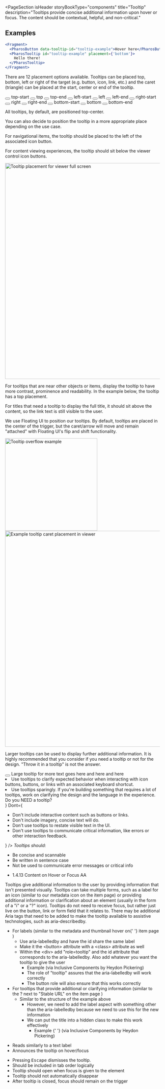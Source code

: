 

<PageSection
  isHeader
  storyBookType="components"
  title="Tooltip"
  description="Tooltips provide concise additional information upon hover or focus. The content should be
  contextual, helpful, and non-critical."
></PageSection>

## Examples

```jsx live
<Fragment>
  <PharosButton data-tooltip-id="tooltip-example">Hover here</PharosButton>
  <PharosTooltip id="tooltip-example" placement={'bottom'}>
    Hello there!
  </PharosTooltip>
</Fragment>
```

<PageSection topMargin title="Usage">
  <PageSection subSectionLevel={1} title="Placement">
    <p>
      There are 12 placement options available. Tooltips can be placed top, bottom, left or right of
      the target (e.g. button, icon, link, etc.) and the caret (triangle) can be placed at the
      start, center or end of the tooltip.
    </p>
    <Canvas>
      <div className="tooltip-example__container">
        <button data-tooltip-id="my-top-start-tooltip" className="tooltip-example__target">
          <PharosIcon name="info-inverse"></PharosIcon>
        </button>
        <PharosTooltip id="my-top-start-tooltip" open placement="top-start">
          top-start
        </PharosTooltip>
        <button data-tooltip-id="my-top-tooltip" className="tooltip-example__target">
          <PharosIcon name="info-inverse"></PharosIcon>
        </button>
        <PharosTooltip id="my-top-tooltip" open placement="top">
          top
        </PharosTooltip>
        <button data-tooltip-id="my-top-end-tooltip" className="tooltip-example__target">
          <PharosIcon name="info-inverse"></PharosIcon>
        </button>
        <PharosTooltip id="my-top-end-tooltip" open placement="top-end">
          top-end
        </PharosTooltip>
        <button data-tooltip-id="my-left-start-tooltip" className="tooltip-example__target">
          <PharosIcon name="info-inverse"></PharosIcon>
        </button>
        <PharosTooltip id="my-left-start-tooltip" open placement="left-start">
          left-start
        </PharosTooltip>
        <button data-tooltip-id="my-left-tooltip" className="tooltip-example__target">
          <PharosIcon name="info-inverse"></PharosIcon>
        </button>
        <PharosTooltip id="my-left-tooltip" open placement="left">
          left
        </PharosTooltip>
        <button data-tooltip-id="my-left-end-tooltip" className="tooltip-example__target">
          <PharosIcon name="info-inverse"></PharosIcon>
        </button>
        <PharosTooltip id="my-left-end-tooltip" open placement="left-end">
          left-end
        </PharosTooltip>
        <button data-tooltip-id="my-right-start-tooltip" className="tooltip-example__target">
          <PharosIcon name="info-inverse"></PharosIcon>
        </button>
        <PharosTooltip id="my-right-start-tooltip" open placement="right-start">
          right-start
        </PharosTooltip>
        <button data-tooltip-id="my-right-tooltip" className="tooltip-example__target">
          <PharosIcon name="info-inverse"></PharosIcon>
        </button>
        <PharosTooltip id="my-right-tooltip" open placement="right">
          right
        </PharosTooltip>
        <button data-tooltip-id="my-right-end-tooltip" className="tooltip-example__target">
          <PharosIcon name="info-inverse"></PharosIcon>
        </button>
        <PharosTooltip id="my-right-end-tooltip" open placement="right-end">
          right-end
        </PharosTooltip>
        <button data-tooltip-id="my-bottom-start-tooltip" className="tooltip-example__target">
          <PharosIcon name="info-inverse"></PharosIcon>
        </button>
        <PharosTooltip id="my-bottom-start-tooltip" open placement="bottom-start">
          bottom-start
        </PharosTooltip>
        <button data-tooltip-id="my-bottom-tooltip" className="tooltip-example__target">
          <PharosIcon name="info-inverse"></PharosIcon>
        </button>
        <PharosTooltip id="my-bottom-tooltip" open placement="bottom">
          bottom
        </PharosTooltip>
        <button data-tooltip-id="my-bottom-end-tooltip" className="tooltip-example__target">
          <PharosIcon name="info-inverse"></PharosIcon>
        </button>
        <PharosTooltip id="my-bottom-end-tooltip" open placement="bottom-end">
          bottom-end
        </PharosTooltip>
      </div>
    </Canvas>
    <PageSection subSectionLevel={2} title="Where should I place the tooltip?">
      <p>All tooltips, by default, are positioned top-center.</p>
      <p>
        You can also decide to position the tooltip in a more appropriate place depending on the use
        case.
      </p>
      <PageSection subSectionLevel={3} title="Navigational">
        <p>
          For navigational items, the tooltip should be placed to the left of the associated icon
          button.
        </p>
      </PageSection>
      <PageSection subSectionLevel={3} title="Icon toolbar">
        <p>
          For content viewing experiences, the tooltip should sit below the viewer control icon
          buttons.
        </p>
        <img
          src={tooltipViewer}
          alt="Tooltip placement for viewer full screen"
          className="pharos-storybook__image"
          width="700"
        />
      </PageSection>
      <PageSection subSectionLevel={3} title="Icon buttons">
        <p>
          For tooltips that are near other objects or items, display the tooltip to have more
          contrast, prominence and readability. In the example below, the tooltip has a top
          placement.
        </p>
      </PageSection>
      <PageSection subSectionLevel={3} title="Longer titles">
        <p>
          For titles that need a tooltip to display the full title, it should sit above the content,
          so the link text is still visible to the user.
        </p>
      </PageSection>
      <PageSection subSectionLevel={3} title="Caret placement">
        <p>
          We use <PharosLink href="https://floating-ui.com/">Floating UI</PharosLink> to position
          our tooltips. By default, tooltips are placed in the center of the trigger, but the
          caret/arrow will move and remain "attached" with Floating UI's flip and shift
          functionality.
        </p>
        <img
          src={tooltipOverflow}
          alt="Tooltip overflow example"
          className="pharos-storybook__image"
          width="300"
        />
        <img
          src={tooltipViewerTwo}
          alt="Example tooltip caret placement in viewer"
          className="pharos-storybook__image"
          width="700"
        />
      </PageSection>
    </PageSection>
  </PageSection>
  <PageSection subSectionLevel={1} title="Longer content">
    <p>
      Larger tooltips can be used to display further additional information. It is highly
      recommended that you consider if you need a tooltip or not for the design. "Throw it in a
      tooltip" is not the answer.
    </p>
    <Canvas>
      <div className="tooltip-example__container">
        <button data-tooltip-id="my-large-tooltip" className="tooltip-example__target">
          <PharosIcon name="info-inverse"></PharosIcon>
        </button>
        <PharosTooltip id="my-large-tooltip" open>
          Large tooltip for more text goes here and here and here
        </PharosTooltip>
      </div>
    </Canvas>
  </PageSection>
</PageSection>

<PageSection title="Best practices">
  <BestPractices
    Do={
      <ul>
        <li>
          Use tooltips to clarify expected behavior when interacting with icon buttons, buttons, or
          links with an associated keyboard shortcut.
        </li>
        <li>
          Use tooltips sparingly. If you're building something that requires a lot of tooltips, work
          on clarifying the design and the language in the experience. Do you NEED a tooltip?
        </li>
      </ul>
    }
    Dont={
      <ul>
        <li>Don't include interactive content such as buttons or links.</li>
        <li>Don't include imagery, concise text will do.</li>
        <li>Don't use tooltips to restate visible text in the UI.</li>
        <li>
          Don't use tooltips to communicate critical information, like errors or other interaction
          feedback.
        </li>
      </ul>
    }
  />
</PageSection>

<PageSection title="Content guidelines">
  <em>Tooltips should:</em>
  <ul>
    <li>Be concise and scannable</li>
    <li>Be written in sentence case</li>
    <li>Not be used to communicate error messages or critical info</li>
  </ul>
</PageSection>

<PageSection title="Accessibility">
  <PageSection subSectionLevel={1} title="Relevant WCAG guidelines">
    <ul>
      <li>
        <PharosLink href="https://www.w3.org/WAI/WCAG21/Understanding/content-on-hover-or-focus.html">
          1.4.13 Content on Hover or Focus AA
        </PharosLink>
      </li>
    </ul>
  </PageSection>
  <PageSection subSectionLevel={1} title="Importance">
    Tooltips give additional information to the user by providing information that isn't presented
    visually. Tooltips can take multiple forms, such as a label for an icon (similar to our metadata
    icon on the item page) or providing additional information or clarification about an element
    (usually in the form of a "i" or a "?" icon). Tooltips do not need to receive focus, but rather
    just live on the button, link or form field that it relates to. There may be additional Aria
    tags that need to be added to make the tooltip available to assistive technologies, such as
    aria-describedby.
  </PageSection>
  <PageSection subSectionLevel={1} title="Code expectations">
    <ul>
      <li>
        For labels (similar to the metadata and thumbnail hover on{' '}
        <PharosLink href="https://www.jstor.org/stable/24562158?seq=1#metadata_info_tab_contents">
          item page
        </PharosLink>
        ) <ul>
          <li> Use aria-labelledby and have the id share the same label</li>
          <li> Make it the &lt;button&gt; attribute with a &lt;class&gt; attribute as well</li>
          <li>
            Within the &lt;div&gt; add "role=tooltip" and the id attribute that corresponds to the
            aria-labelledby. Also add whatever you want the tooltip to give the user
            <ul>
              <li>
                <PharosLink href="https://inclusive-components.design/tooltips-toggletips/">
                  Example
                </PharosLink>
                (via Inclusive Components by Heydon Pickering)
              </li>
              <li>The role of "tooltip" assures that the aria-labelledby will work correctly</li>
              <li>The button role will also ensure that this works correctly </li>
            </ul>
          </li>
        </ul>
      </li>
      <li>
        For tooltips that provide additional or clarifying information (similar to the ? next to
        "Stable URL" on the
        <PharosLink href="https://www.jstor.org/stable/24562158?seq=1#metadata_info_tab_contents">
          item page
        </PharosLink>)<ul>
          <li>
            Similar to the structure of the example above
            <ul>
              <li>
                However, we need to add the label aspect with something other than the
                aria-labelledby because we need to use this for the new information
              </li>
              <li>
                We can put the title into a hidden class to make this work effectively
                <ul>
                  <li>
                    <PharosLink href="https://inclusive-components.design/tooltips-toggletips/">
                      Example
                    </PharosLink>{' '}
                    (via Inclusive Components by Heydon Pickering)
                  </li>
                </ul>
              </li>
            </ul>
          </li>
        </ul>
      </li>
    </ul>
  </PageSection>
  <PageSection subSectionLevel={1} title="Expected actions">
    <PageSection subSectionLevel={2} title="Screen reader">
      <ul>
        <li> Reads similarly to a text label</li>
        <li> Announces the tooltip on hover/focus </li>
      </ul>
    </PageSection>
    <PageSection subSectionLevel={2} title="Keyboard">
      <ul>
        <li>
          Pressing <kbd>Escape</kbd> dismisses the tooltip.
        </li>
        <li> Should be included in tab order logically</li>
        <li> Tooltip should open when focus is given to the element</li>
        <li> Tooltip should not automatically disappear </li>
        <li> After tooltip is closed, focus should remain on the trigger</li>
      </ul>
    </PageSection>
  </PageSection>
</PageSection>

